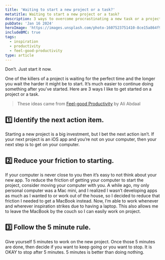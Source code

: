 ```yaml
---
title: 'Waiting to start a new project or a task?'
metatitle: Waiting to start a new project or a task?
description: 3 ways to overcome procrastinating a new task or a project.
pubDate: 'Jan 16 2024'
heroImage: 'https://images.unsplash.com/photo-1607523751410-8ce15a864f94?q=80&w=1548&auto=format&fit=crop&ixlib=rb-4.0.3&ixid=M3wxMjA3fDB8MHxwaG90by1wYWdlfHx8fGVufDB8fHx8fA%3D%3D'
includeBMC: true
tags:
  - inspiration
  - productivity
  - feel-good-productivity
type: article
---
```



Don’t. Just start it now.

One of the killers of a project is waiting for the perfect time and the longer you wait the harder it might be to start. It’s much easier to continue doing something after you’ve started. Here are 3 ways I like to get started on a project or a task.

> These ideas came from [Feel-good Productivity](https://amzn.to/3vfJF2r) by Ali Abdaal

## 1️⃣ Identify the next action item.

Starting a new project is a big investment, but I bet the next action isn’t. If your next project is an iOS app and you’re not on your computer, then your next step is to get on your computer.

## 2️⃣ Reduce your friction to starting.

If your computer is never close to you then it’s easy to not think about your new app. To reduce the friction of getting your computer to start the project, consider moving your computer with you. A while ago, my only personal computer was a Mac mini, and I realized I wasn’t developing apps as much as I wanted to or work out of the house, so I decided to reduce that friction I needed to get a MacBook instead. Now, I’m able to work whenever and wherever inspiration strikes due to having a laptop. This also allows me to leave the MacBook by the couch so I can easily work on project.

## 3️⃣ Follow the 5 minute rule.

Give yourself 5 minutes to work on the new project. Once those 5 minutes are done, then decide if you want to keep going or you want to stop. It is OKAY to stop after 5 minutes. 5 minutes is better than doing nothing.

<AffiliateDisclaimer />
